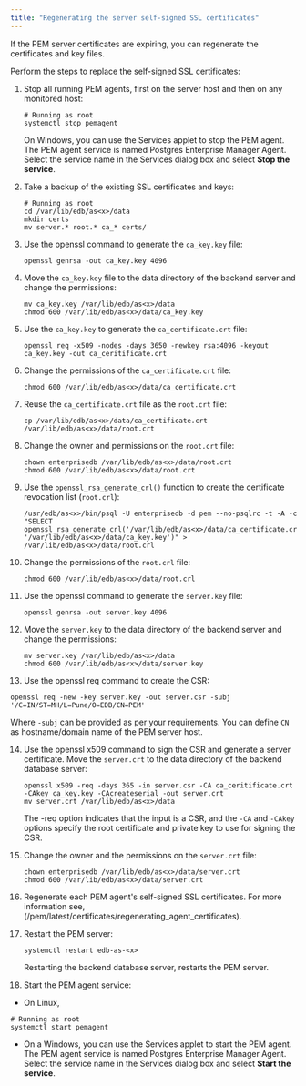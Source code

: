 ```yaml
---
title: "Regenerating the server self-signed SSL certificates"
---
```


If the PEM server certificates are expiring, you can regenerate the certificates and key files.

Perform the steps to replace the self-signed SSL certificates:

1. Stop all running PEM agents, first on the server host and then on any monitored host:

   ```shell
   # Running as root
   systemctl stop pemagent
   ```

   On Windows, you can use the Services applet to stop the PEM agent. The PEM agent service is named Postgres Enterprise Manager Agent. Select the service name in the Services dialog box and select **Stop the service**.

1. Take a backup of the existing SSL certificates and keys:

    ```shell
   # Running as root
   cd /var/lib/edb/as<x>/data
   mkdir certs
   mv server.* root.* ca_* certs/
   ```

1. Use the openssl command to generate the `ca_key.key` file:

   ```shell
   openssl genrsa -out ca_key.key 4096 
   ```

1. Move the `ca_key.key` file to the data directory of the backend server and change the permissions:

   ```shell
   mv ca_key.key /var/lib/edb/as<x>/data
   chmod 600 /var/lib/edb/as<x>/data/ca_key.key
   ```

1. Use the `ca_key.key` to generate the `ca_certificate.crt` file:

   ```shell
   openssl req -x509 -nodes -days 3650 -newkey rsa:4096 -keyout ca_key.key -out ca_ceritificate.crt
   ```

1. Change the permissions of the `ca_certificate.crt` file:

   ```shell
   chmod 600 /var/lib/edb/as<x>/data/ca_certificate.crt
   ```

1. Reuse the `ca_certificate.crt` file as the `root.crt` file:

   ```shell
   cp /var/lib/edb/as<x>/data/ca_certificate.crt /var/lib/edb/as<x>/data/root.crt
   ```
  
1. Change the owner and permissions on the `root.crt` file:

   ```shell
   chown enterprisedb /var/lib/edb/as<x>/data/root.crt
   chmod 600 /var/lib/edb/as<x>/data/root.crt
   ```

9. Use the `openssl_rsa_generate_crl()` function to create the certificate revocation list (`root.crl`):

   ```shell
   /usr/edb/as<x>/bin/psql -U enterprisedb -d pem --no-psqlrc -t -A -c
   "SELECT openssl_rsa_generate_crl('/var/lib/edb/as<x>/data/ca_certificate.crt', '/var/lib/edb/as<x>/data/ca_key.key')" > /var/lib/edb/as<x>/data/root.crl
   ```

10. Change the permissions of the `root.crl` file:

    ```shell
    chmod 600 /var/lib/edb/as<x>/data/root.crl
    ```

11. Use the openssl command to generate the `server.key` file:

    ```shell
    openssl genrsa -out server.key 4096 
    ```

12. Move the `server.key` to the data directory of the backend server and change the permissions:

    ```shell
    mv server.key /var/lib/edb/as<x>/data
    chmod 600 /var/lib/edb/as<x>/data/server.key
    ```

13. Use the openssl req command to create the CSR:

   ```shell
   openssl req -new -key server.key -out server.csr -subj '/C=IN/ST=MH/L=Pune/O=EDB/CN=PEM'
   ```

   Where `-subj` can be provided as per your requirements. You can define `CN` as hostname/domain name of the PEM server host. 

14. Use the openssl x509 command to sign the CSR and generate a server certificate. Move the `server.crt` to the data directory of the backend database server:

    ```shell
    openssl x509 -req -days 365 -in server.csr -CA ca_ceritificate.crt -CAkey ca_key.key -CAcreateserial -out server.crt
    mv server.crt /var/lib/edb/as<x>/data
    ```

    The -req option indicates that the input is a CSR, and the `-CA` and `-CAkey` options specify the root certificate and private key to use for signing the CSR.

14. Change the owner and the permissions on the `server.crt` file:

    ```shell
    chown enterprisedb /var/lib/edb/as<x>/data/server.crt
    chmod 600 /var/lib/edb/as<x>/data/server.crt
    ```

15. Regenerate each PEM agent's self-signed SSL certificates. For more information see,(/pem/latest/certificates/regenerating_agent_certificates).

16. Restart the PEM server:

    ```shell
    systemctl restart edb-as-<x>
    ```
    
    Restarting the backend database server, restarts the PEM server.

17. Start the PEM agent service:

   - On Linux,

   ```shell
   # Running as root
   systemctl start pemagent
   ```

   - On a Windows, you can use the Services applet to start the PEM agent. The PEM agent service is named Postgres Enterprise Manager Agent. Select the service name in the Services dialog box and select **Start the service**.


